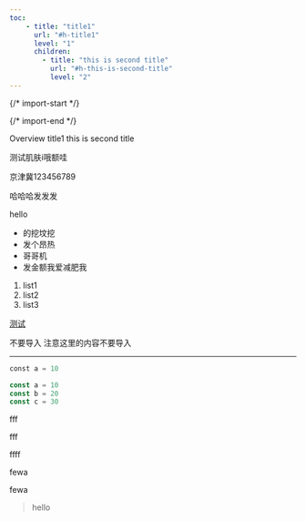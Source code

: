 ```yaml
---
toc: 
    - title: "title1"
      url: "#h-title1"
      level: "1"
      children:
        - title: "this is second title"
          url: "#h-this-is-second-title"
          level: "2"
---
```


{/* import-start */}
  
{/* import-end */}
   
<STitle>
Overview
</STitle>

<SH level="1" id="h-title1">
title1
</SH>


<SH level="2" id="h-this-is-second-title">
this is second title
</SH>


测试肌肤i哦额哇

京津冀123456789

哈哈哈发发发

hello

* 的挖坟挖
* 发个昂热
* 哥哥机
* 发金额我爱减肥我

1. list1
2. list2
3. list3

[测试](https://google.com)

<SCallout>

<SCalloutHeader type="warning">
不要导入

</SCalloutHeader>


<SCalloutContent>
注意这里的内容不要导入

</SCalloutContent>

</SCallout>

---

<SCodeBlockTab>

<SCodeBlock language="py" focus="" filename="main.py" tabid="0">

```py
const a = 10
```
</SCodeBlock>

<SCodeBlock language="js" focus="" filename="index.js" tabid="1">

```js
const a = 10
const b = 20
const c = 30
```
</SCodeBlock>


</SCodeBlockTab>

<SImage width="192px" height="192px" src="https://zego-to-spreading.oss-ap-southeast-1.aliyuncs.com/4afe04090eb51d5cb9fa28eb44e20383/workspace48/android-chrome-192x192.png" alt="android-chrome-192x192.png" title="null" caption="fewafewa">
</SImage>

<SVideo className="s-video-wrapper" src="https://www.youtube.com/watch?v=-U48AAZo_Cw" width="100%" height="100%" type="youtube" > 
</SVideo>

<STable colgroup="200,200,200" width="600">
<STableRow>
<STableHeader colspan="1" rowspan="1" colwidth="200" >

fff

</STableHeader>
<STableHeader colspan="1" rowspan="1" colwidth="200" >

fff

</STableHeader>
<STableHeader colspan="1" rowspan="1" colwidth="200" >

ffff

</STableHeader>
</STableRow>

<STableRow>
<STableCell colspan="1" rowspan="1" colwidth="200" >

fewa

</STableCell>
<STableCell colspan="1" rowspan="1" colwidth="200" >


</STableCell>
<STableCell colspan="1" rowspan="1" colwidth="200" >


</STableCell>
</STableRow>

<STableRow>
<STableCell colspan="1" rowspan="1" colwidth="200" >

fewa

</STableCell>
<STableCell colspan="1" rowspan="1" colwidth="200" >


</STableCell>
<STableCell colspan="1" rowspan="1" colwidth="200" >


</STableCell>
</STableRow>

</STable>

> hello

<SVideo className="s-video-wrapper" src="https://www.youtube.com/watch?v=-U48AAZo_Cw" width="100%" height="100%" type="youtube" > 
</SVideo>

<SVideo className="s-video-wrapper" src="https://www.youtube.com/watch?v=-U48AAZo_Cw" width="100%" height="100%" type="youtube" > 
</SVideo>

<SVideo className="s-video-wrapper" src="https://www.youtube.com/watch?v=-U48AAZo_Cw" width="100%" height="100%" type="youtube" > 
</SVideo>

<SVideo className="s-video-wrapper" src="https://www.youtube.com/watch?v=-U48AAZo_Cw" width="100%" height="100%" type="youtube" > 
</SVideo>

<SVideo className="s-video-wrapper" src="https://www.youtube.com/watch?v=-U48AAZo_Cw" width="100%" height="100%" type="youtube" > 
</SVideo>

<SVideo className="s-video-wrapper" src="https://www.youtube.com/watch?v=-U48AAZo_Cw" width="100%" height="100%" type="youtube" > 
</SVideo>

<SVideo className="s-video-wrapper" src="https://www.youtube.com/watch?v=-U48AAZo_Cw" width="100%" height="100%" type="youtube" > 
</SVideo>

<SVideo className="s-video-wrapper" src="https://www.youtube.com/watch?v=-U48AAZo_Cw" width="100%" height="100%" type="youtube" > 
</SVideo>

<SVideo className="s-video-wrapper" src="https://www.youtube.com/watch?v=-U48AAZo_Cw" width="100%" height="100%" type="youtube" > 
</SVideo>

<SVideo className="s-video-wrapper" src="https://www.youtube.com/watch?v=-U48AAZo_Cw" width="100%" height="100%" type="youtube" > 
</SVideo>

